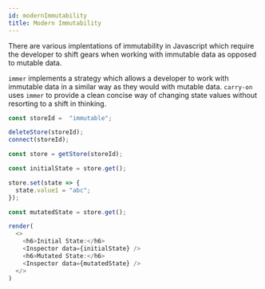 ```yaml
---
id: modernImmutability
title: Modern Immutability
---
```

There are various implentations of immutability in Javascript which require the developer to shift gears when working with immutable data as opposed to mutable data.

`immer` implements a strategy which allows a developer to work with immutable data in a similar way as they would with mutable data.  `carry-on` uses `immer` to provide a clean concise way of changing state values without resorting to a shift in thinking.

```js live noInline
const storeId =  "immutable";

deleteStore(storeId);
connect(storeId);

const store = getStore(storeId);

const initialState = store.get();

store.set(state => {
  state.value1 = "abc";
});

const mutatedState = store.get();

render(
  <>
    <h6>Initial State:</h6>
    <Inspector data={initialState} />
    <h6>Mutated State:</h6>
    <Inspector data={mutatedState} />
  </>
)

```
